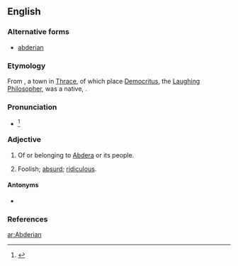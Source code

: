 ==English==

===Alternative forms===
* [[abderian]]

===Etymology===
From {{term|Abdera}}, a town in [[Thrace]], of which place [[Democritus]], the [[laughing|Laughing]] [[philosopher|Philosopher]], was a native, {{suffix||ian}}.

===Pronunciation===
* {{a|US}} {{IPA|/æb.ˈdɪɹ.i.ən/}}<ref>{{reference-book | last =| first = | authorlink =  | coauthors =  | editor =Gove, Philip Babcock    | others =  | title = Webster's Third International Dictionary of the English Language Unabridged | origdate =  | origyear = 1909 | origmonth =  | url =  | format =  | accessdate =  | accessyear =  | accessmonth =  | edition =  | date =  | year =1976  | month =  | publisher =G. & C. Merriam Co.  | location = Springfield, MA | language =  | id =  | doi = | isbn =0-87779-101-5 | lccn = | ol = | pages =2| chapter =  | chapterurl =  | quote =}}</ref>

===Adjective===
{{en-adj}}

# {{context|usually|capitalized|not comparable}} Of or belonging to [[Abdera]] or its people.
# Foolish; [[absurd]]; [[ridiculous]].

====Antonyms====
* {{sense|foolish}} {{l|en|agelastic}}

===References===
<references/>

[[ar:Abderian]]